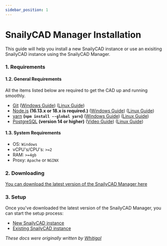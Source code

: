 ```yaml
---
sidebar_position: 1
---
```


# SnailyCAD Manager Installation

This guide will help you install a new SnailyCAD instance or use an exisiting SnailyCAD instance using the SnailyCAD Manager.

### 1. Requirements

#### 1.2. General Requirements

All the items listed below are required to get the CAD up and running smoothly.

- [Git](https://git-scm.com/downloads) ([Windows Guide](https://youtu.be/EsNgheQPZs4)) ([Linux Guide](/docs/guides/how-to-install-git-linux))
- [Node.js](https://nodejs.org) **(16.13.x or 18.x is required.)** ([Windows Guide](https://youtu.be/rp308wNdXU8)) ([Linux Guide](/docs/guides/how-to-install-node-yarn-npm-linux))
- [yarn](https://npmjs.com/package/yarn) **(`npm install --global yarn`)** ([Windows Guide](https://youtu.be/rp308wNdXU8)) ([Linux Guide](/docs/guides/how-to-install-node-yarn-npm-linux#yarn))
- [PostgreSQL](https://www.postgresql.org/download/) **(version 14 or higher)** ([Video Guide](https://www.youtube.com/watch?v=ZKWZvafvqwM)) ([Linux Guide](/docs/guides/how-to-install-postgresql-linux))

#### 1.3. System Requirements

- OS: `Windows`
- vCPU's/CPU's: `>=2`
- RAM: `>=4gb`
- Proxy: `Apache` or `NGINX`

### 2. Downloading

[You can download the latest version of the SnailyCAD Manager here](https://snailycad.org/manager)

### 3. Setup

Once you've downloaded the latest version of the SnailyCAD Manager, you can start the setup process:

- [New SnailyCAD instance](/docs/installations/methods/manager/setup-wizard/new-instance)
- [Existing SnailyCAD instance](/docs/installations/methods/manager/setup-wizard/existing-instance)

*These docs were originally written by [Whitigol](https://whitigol.me)*